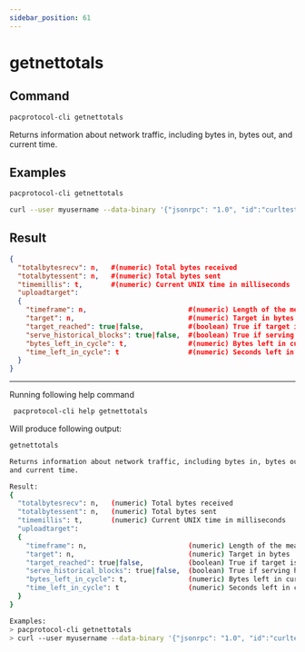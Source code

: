 ```yaml
---
sidebar_position: 61
---
```


# getnettotals
## Command

```bash
pacprotocol-cli getnettotals
```

Returns information about network traffic, including bytes in, bytes out,
and current time.



## Examples
```bash
pacprotocol-cli getnettotals 
```

```bash
curl --user myusername --data-binary '{"jsonrpc": "1.0", "id":"curltest", "method": "getnettotals", "params": [] }' -H 'content-type: text/plain;' http://127.0.0.1:1111/
```


## Result
```json
{
  "totalbytesrecv": n,   #(numeric) Total bytes received
  "totalbytessent": n,   #(numeric) Total bytes sent
  "timemillis": t,       #(numeric) Current UNIX time in milliseconds
  "uploadtarget":
  {
    "timeframe": n,                         #(numeric) Length of the measuring timeframe in seconds
    "target": n,                            #(numeric) Target in bytes
    "target_reached": true|false,           #(boolean) True if target is reached
    "serve_historical_blocks": true|false,  #(boolean) True if serving historical blocks
    "bytes_left_in_cycle": t,               #(numeric) Bytes left in current time cycle
    "time_left_in_cycle": t                 #(numeric) Seconds left in current time cycle
  }
}
```


___

Running following help command
```bash
 pacprotocol-cli help getnettotals
```
Will produce following output:


```bash
getnettotals

Returns information about network traffic, including bytes in, bytes out,
and current time.

Result:
{
  "totalbytesrecv": n,   (numeric) Total bytes received
  "totalbytessent": n,   (numeric) Total bytes sent
  "timemillis": t,       (numeric) Current UNIX time in milliseconds
  "uploadtarget":
  {
    "timeframe": n,                         (numeric) Length of the measuring timeframe in seconds
    "target": n,                            (numeric) Target in bytes
    "target_reached": true|false,           (boolean) True if target is reached
    "serve_historical_blocks": true|false,  (boolean) True if serving historical blocks
    "bytes_left_in_cycle": t,               (numeric) Bytes left in current time cycle
    "time_left_in_cycle": t                 (numeric) Seconds left in current time cycle
  }
}

Examples:
> pacprotocol-cli getnettotals 
> curl --user myusername --data-binary '{"jsonrpc": "1.0", "id":"curltest", "method": "getnettotals", "params": [] }' -H 'content-type: text/plain;' http://127.0.0.1:1111/

```

